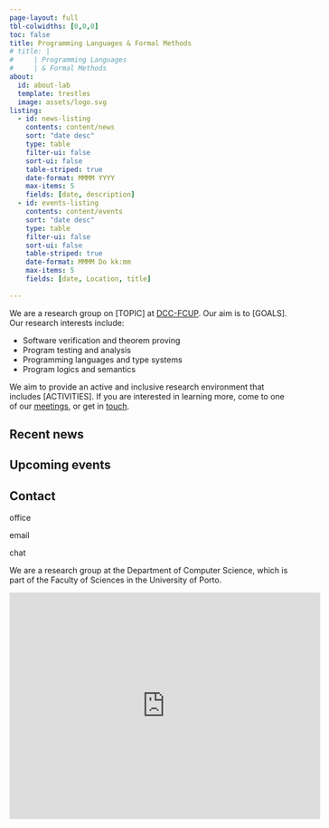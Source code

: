 ```yaml
---
page-layout: full
tbl-colwidths: [0,0,0]
toc: false
title: Programming Languages & Formal Methods
# title: | 
#     | Programming Languages
#     | & Formal Methods
about:
  id: about-lab
  template: trestles
  image: assets/logo.svg
listing:
  - id: news-listing
    contents: content/news
    sort: "date desc"
    type: table
    filter-ui: false
    sort-ui: false
    table-striped: true
    date-format: MMMM YYYY
    max-items: 5
    fields: [date, description]
  - id: events-listing
    contents: content/events
    sort: "date desc"
    type: table
    filter-ui: false
    sort-ui: false
    table-striped: true
    date-format: MMMM Do kk:mm
    max-items: 5
    fields: [date, Location, title]
      
---
```


<!-- ::: {.panel-center}

# Programming Languages & Formal Methods @ DCC-FCUP

:::  -->

::: {#about-lab}

We are a research group on [TOPIC] at [DCC-FCUP](https://www.dcc.fc.up.pt/).
Our aim is to [GOALS].
Our research interests include:

- Software verification and theorem proving
- Program testing and analysis
- Programming languages and type systems
- Program logics and semantics

We aim to provide an active and inclusive research environment that includes [ACTIVITIES].
If you are interested in learning more<!--  about the group and our research -->, come to one of our [meetings](pages/events.qmd), or get in [touch](#contact).

:::  
<!-- end about -->

::: {.grid}
::: {.g-col-6}
## Recent news
::: {#news-listing}
:::
:::
::: {.g-col-6}
## Upcoming events
::: {#events-listing}
:::
:::
:::

<!-- ## Main faculty -->

## Contact

::: {.grid}

::: {.g-col-6}

office

email

chat

:::
  
::: {.g-col-6}

We are a research group at the Department of Computer Science, which is part of the Faculty of Sciences in the University of Porto.

<iframe src="https://www.google.com/maps/embed?pb=!1m18!1m12!1m3!1d3004.178618931845!2d-8.643345823442532!3d41.152453610533875!2m3!1f0!2f0!3f0!3m2!1i1024!2i768!4f13.1!3m3!1m2!1s0xd2465748665b511%3A0x652241b7e04eb60a!2sFCUP%20Department%20of%20Computer%20Sciences!5e0!3m2!1sen!2spt!4v1710365007122!5m2!1sen!2spt" width="550" height="400" style="border:0;" allowfullscreen="" loading="lazy" referrerpolicy="no-referrer-when-downgrade"></iframe>

:::
  
::: 